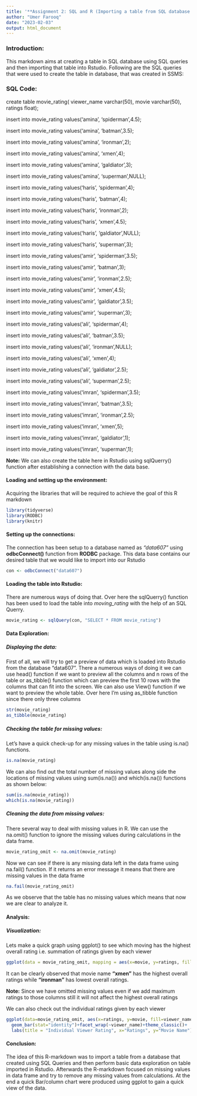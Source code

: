 ---
title: '**Assignment 2: SQL and R (Importing a table from SQL database to Rstudio**)'
author: "Umer Farooq"
date: "2023-02-03"
output: html_document
---

### **Introduction:**

This markdown aims at creating a table in SQL database using SQL queries and then importing that table into Rstudio. Following are the SQL queries that were used to create the table in database, that was created in SSMS:

### **SQL Code: **

create table movie_rating(
viewer_name varchar(50),
movie varchar(50),
ratings float);

insert into movie_rating values('amina', 'spiderman',4.5);

insert into movie_rating values('amina', 'batman',3.5);

insert into movie_rating values('amina', 'ironman',2);

insert into movie_rating values('amina', 'xmen',4);

insert into movie_rating values('amina', 'galdiator',3);

insert into movie_rating values('amina', 'superman',NULL);

insert into movie_rating values('haris', 'spiderman',4);

insert into movie_rating values('haris', 'batman',4);

insert into movie_rating values('haris', 'ironman',2);

insert into movie_rating values('haris', 'xmen',4.5);

insert into movie_rating values('haris', 'galdiator',NULL);

insert into movie_rating values('haris', 'superman',3);

insert into movie_rating values('amir', 'spiderman',3.5);

insert into movie_rating values('amir', 'batman',3);

insert into movie_rating values('amir', 'ironman',2.5);

insert into movie_rating values('amir', 'xmen',4.5);

insert into movie_rating values('amir', 'galdiator',3.5);

insert into movie_rating values('amir', 'superman',3);

insert into movie_rating values('ali', 'spiderman',4);

insert into movie_rating values('ali', 'batman',3.5);

insert into movie_rating values('ali', 'ironman',NULL);

insert into movie_rating values('ali', 'xmen',4);

insert into movie_rating values('ali', 'galdiator',2.5);

insert into movie_rating values('ali', 'superman',2.5);

insert into movie_rating values('imran', 'spiderman',3.5);

insert into movie_rating values('imran', 'batman',3.5);

insert into movie_rating values('imran', 'ironman',2.5);

insert into movie_rating values('imran', 'xmen',5);

insert into movie_rating values('imran', 'galdiator',1);

insert into movie_rating values('imran', 'superman',1);


**Note:** We can also create the table here in Rstudio using sqlQuerry() function after establishing a connection with the data base.

#### **Loading and setting up the environment:**

Acquiring the libraries that will be required to achieve the goal of this R markdown

```{r}
library(tidyverse)
library(RODBC)
library(knitr)
```

#### **Setting up the connections:**

The connection has been setup to a database named as *"data607"* using **odbcConnect()** function from **RODBC** package. This data base contains our desired table that we would like to import into our Rstudio

```{r}
con <- odbcConnect("data607")
```

#### **Loading the table into Rstudio:**

There are numerous ways of doing that. Over here the sqlQuerry() function has been used to load the table into *moving_rating* with the help of an SQL Querry. 

```{r}
movie_rating <- sqlQuery(con, "SELECT * FROM movie_rating")
```

#### **Data Exploration:**

##### **Displaying the data:**

First of all, we will try to get a preview of data which is loaded into Rstudio from the database "data607". There a numerous ways of doing it we can use head() function if we want to preview all the columns and n rows of the table or as_tibble() function which can preview the first 10 rows with the columns that can fit into the screen. We can also use View() function if we want to preview the whole table. Over here I'm using as_tibble function since there only three columns
```{r}
str(movie_rating)
as_tibble(movie_rating)
```


##### **Checking the table for missing values:**

Let's have a quick check-up for any missing values in the table using is.na() functions. 

```{r}
is.na(movie_rating)
```

We can also find out the total number of missing values along side the locations of missing values using sum(is.na()) and which(is.na()) functions as shown below:

```{r}
sum(is.na(movie_rating))
which(is.na(movie_rating))
```

##### **Cleaning the data from missing values:**

There several way to deal with missing values in R. We can use the na.omit() function to ignore the missing values during calculations in the data frame.
```{r}
movie_rating_omit <- na.omit(movie_rating)
```

Now we can see if there is any missing data left in the data frame using na.fail() function. If it returns an error message it means that there are missing values in the data frame


```{r}
na.fail(movie_rating_omit)
```

As we observe that the table has no missing values which means that now we are clear to analyze it. 

#### **Analysis:**

##### **Visualization:**

Lets make a quick graph using ggplot() to see which moving has the highest overall rating i.e. summation of ratings given by each viewer

```{r}
ggplot(data = movie_rating_omit, mapping = aes(x=movie, y=ratings, fill=viewer_name))+geom_col()+theme_classic()
```

It can be clearly observed that movie name **"xmen"** has the highest overall ratings while **"ironman"** has lowest overall ratings. 

**Note:** Since we have omitted missing values even if we add maximum ratings to those columns still it will not affect the highest overall ratings

We can also check out the individual ratings given by each viewer
```{r}
ggplot(data=movie_rating_omit, aes(x=ratings, y=movie, fill=viewer_name))+
  geom_bar(stat="identity")+facet_wrap(~viewer_name)+theme_classic()+
  labs(title = "Individual Viewer Rating", x="Ratings", y="Movie Name")
```

#### **Conclusion:**

The idea of this R-markdown was to import a table from a database that created using SQL Queries and then perform basic data exploration on table imported in Rstudio. Afterwards the R-markdown focused on missing values in data frame and try to remove any missing values from calculations. At the end a quick Bar/column chart were produced using ggplot to gain a quick view of the data.


